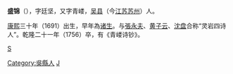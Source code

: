 {{expand|time=2014-06-11T13:30:55+00:00}}
{{unreferenced|time=2014-06-11T13:30:55+00:00}}
'''盛锦'''（{{Bd|1691年||1756年}}），字廷坚，又字青嵝，[[吴县|吴县]]（今[[江苏|江苏]][[苏州|苏州]]）人。

[[康熙|康熙]]三十年（1691）出生，早年為[[诸生|诸生]]。与[[張永夫|張永夫]]、[[黄子云|黄子云]]、[[沈盘|沈盘]]合称“灵岩四诗人”。乾隆二十一年（1756）卒，有《青嵝诗钞》。

{{Authority control}}
{{DEFAULTSORT:Sheng jin}}
[[category:清朝詩人|S]]
[[Category:吳縣人|Category:吳縣人]]
[[Category:盛姓|J]]
{{清朝人物小作品}}
